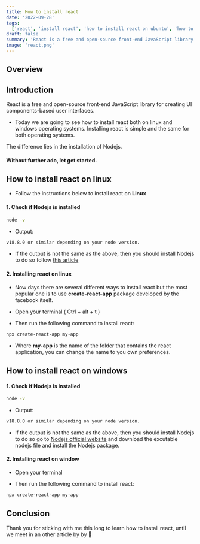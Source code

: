 ```yaml
---
title: How to install react
date: '2022-09-28'
tags:
  ['react', 'install react', 'how to install react on ubuntu', 'how to install react on windows']
draft: false
summary: 'React is a free and open-source front-end JavaScript library for creating UI components-based user interfaces.'
image: 'react.png'
---
```



<ImageComponent
  src="/static/images/react.png"
  width="100%"
  height="100%"
  alt="React installation illustration"
/>

## Overview

<TOCInline toc={props.toc} exclude="Overview" toHeading={2} />

## Introduction

React is a free and open-source front-end JavaScript library for creating UI components-based user interfaces.

- Today we are going to see how to install react both on linux and windows operating systems. Installing react is simple and the same for both operating systems.

The difference lies in the installation of Nodejs.

#### Without further ado, let get started.

## How to install react on linux

- Follow the instructions below to install react on **Linux**

#### 1. Check if Nodejs is installed

```bash
node -v
```

- Output:

```bash
v18.8.0 or similar depending on your node version.
```

- If the output is not the same as the above, then you should install Nodejs to do so follow [this article](how-to-install-nodejs)

#### 2. Installing react on linux

- Now days there are several different ways to install react but the most popular one is to use **create-react-app** package developed by the facebook itself.

- Open your terminal ( Ctrl + alt + t )

- Then run the following command to install react:

```bash
npx create-react-app my-app
```

- Where **my-app** is the name of the folder that contains the react application, you can change the name to you own preferences.

## How to install react on windows

#### 1. Check if Nodejs is installed

```bash
node -v
```

- Output:

```bash
v18.8.0 or similar depending on your node version.
```

- If the output is not the same as the above, then you should install Nodejs to do so go to [Nodejs official website](https://nodejs.org/en/download/) and download the excutable nodejs file and install the Nodejs package.

<GoogleHorizontalAdUnit path="how to install the fb react" />

#### 2. Installing react on window

- Open your terminal

- Then run the following command to install react:

```bash
npx create-react-app my-app
```

## Conclusion

Thank you for sticking with me this long to learn how to install react, until we meet in an other article by by 🚀

<GoogleHorizontalAdUnit path="how to install react" />

